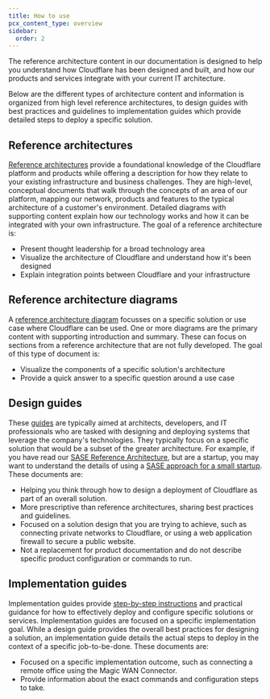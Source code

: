 ```yaml
---
title: How to use
pcx_content_type: overview
sidebar:
  order: 2
---
```



<Description>
	The reference architecture content in our documentation is designed to help you understand how Cloudflare has been designed and built,
	and how our products and services integrate with your current IT architecture.

</Description>

Below are the different types of architecture content and information is organized from high level reference architectures, to design guides with best practices and guidelines to implementation guides which provide detailed steps to deploy a specific solution.

## Reference architectures

[Reference architectures](/reference-architecture/architectures/) provide a foundational knowledge of the Cloudflare platform and products while offering a description for how they relate to your existing infrastructure and business challenges. They are high-level, conceptual documents that walk through the concepts of an area of our platform, mapping our network, products and features to the typical architecture of a customer's environment. Detailed diagrams with supporting content explain how our technology works and how it can be integrated with your own infrastructure. The goal of a reference architecture is:

- Present thought leadership for a broad technology area
- Visualize the architecture of Cloudflare and understand how it's been designed
- Explain integration points between Cloudflare and your infrastructure

## Reference architecture diagrams

A [reference architecture diagram](/reference-architecture/diagrams/) focusses on a specific solution or use case where Cloudflare can be used. One or more diagrams are the primary content with supporting introduction and summary. These can focus on sections from a reference architecture that are not fully developed. The goal of this type of document is:

- Visualize the components of a specific solution's architecture
- Provide a quick answer to a specific question around a use case

## Design guides

These [guides](/reference-architecture/design-guides/) are typically aimed at architects, developers, and IT professionals who are tasked with designing and deploying systems that leverage the company's technologies. They typically focus on a specific solution that would be a subset of the greater architecture. For example, if you have read our [SASE Reference Architecture](/reference-architecture/architectures/sase/), but are a startup, you may want to understand the details of using a [SASE approach for a small startup](/reference-architecture/design-guides/zero-trust-for-startups/). These documents are:

- Helping you think through how to design a deployment of Cloudflare as part of an overall solution.
- More prescriptive than reference architectures, sharing best practices and guidelines.
- Focused on a solution design that you are trying to achieve, such as connecting private networks to Cloudflare, or using a web application firewall to secure a public website.
- Not a replacement for product documentation and do not describe specific product configuration or commands to run.

## Implementation guides

Implementation guides provide [step-by-step instructions](/reference-architecture/implementation-guides/) and practical guidance for how to effectively deploy and configure specific solutions or services. Implementation guides are focused on a specific implementation goal. While a design guide provides the overall best practices for designing a solution, an implementation guide details the actual steps to deploy in the context of a specific job-to-be-done. These documents are:

- Focused on a specific implementation outcome, such as connecting a remote office using the Magic WAN Connector.
- Provide information about the exact commands and configuration steps to take.

